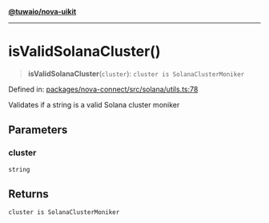 [**@tuwaio/nova-uikit**](../../../../README.md)

***

# isValidSolanaCluster()

> **isValidSolanaCluster**(`cluster`): `cluster is SolanaClusterMoniker`

Defined in: [packages/nova-connect/src/solana/utils.ts:78](https://github.com/TuwaIO/nova-uikit/blob/5f1e95d847f3167f7fdf0c6c0d7ff505cccf90d4/packages/nova-connect/src/solana/utils.ts#L78)

Validates if a string is a valid Solana cluster moniker

## Parameters

### cluster

`string`

## Returns

`cluster is SolanaClusterMoniker`
